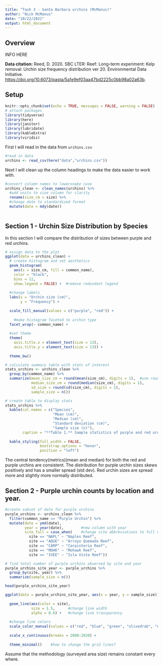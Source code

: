 ```yaml
---
title: "Task 3 - Santa Barbara urchins (McManus)"
author: "Nick McManus"
date: "10/22/2021"
output: html_document
---
```


## Overview

INFO HERE

**Data citation:** Reed, D. 2020. SBC LTER: Reef: Long-term experiment: Kelp removal: Urchin size frequency distribution ver 20. Environmental Data Initiative. <https://doi.org/10.6073/pasta/5a1e9ef03aa47bd2225c0bb98a02a63b>.

## Setup

```r
knitr::opts_chunk$set(echo = TRUE, messages = FALSE, warning = FALSE)
# attach packages
library(tidyverse)
library(here)
library(janitor)
library(lubridate)
library(kableExtra)
library(viridis)
```

First I will read in the data from `urchins.csv`

```r
#read in data
urchins <- read_csv(here("data","urchins.csv"))
```

Next I will clean up the column headings to make the data easier to work with.

```r
#convert column names to lowersnake case
urchins_clean <- clean_names(urchins) %>% 
  #add units to size column for clarity
  rename(size_cm = size) %>% 
  #change date to standardized format
  mutate(date = mdy(date))
  
```

## Section 1 - Urchin Size Distribution by Species

In this section I will compare the distribution of sizes between purple and red urchins.

```r

# assign data to the plot
ggplot(data = urchins_clean) +
  # create histogram and set aesthetics
  geom_histogram(
    aes(x = size_cm, fill = common_name),
    color = "black",
    bins = 12,
    show.legend = FALSE) +  #remove redundant legend
  
  #change labels
  labs(x = "Urchin size (cm)",
       y = "Frequency") +
  
  scale_fill_manual(values = c("purple", "red")) +
  
    #make histogram faceted to urchin type 
  facet_wrap(~ common_name) +
  
  #set theme
  theme(
    axis.title.x = element_text(size = 13),
    axis.title.y = element_text(size = 13)) +
  
  theme_bw()

```

```r
# calculate summary table with stats of interest
stats_urchins <- urchins_clean %>% 
  group_by(common_name) %>% 
  summarize(mean_size_cm = round(mean(size_cm), digits = 1),  #use round() to change the number of decimals
            median_size_cm = round(median(size_cm), digits = 1),
            sd_size = round(sd(size_cm), digits = 1),
            sample_size = n())

# create table to display stats
stats_urchins %>% 
  kable(col.names = c("Species",
                      "Mean (cm)",
                      "Median (cm)",
                      "Standard deviation (cm)",
                      "Sample size (n)"),
        caption = "**Table 1.** Sample statistics of purple and red urchin sizes.") %>% 
  
  kable_styling(full_width = FALSE,
                bootstrap_options = "hover",
                position = "left")
```


The central tendency(metrics)(mean and median) for both the red and purple urchins are consistent. The distribution for purple urchin sizes skews positively and has a smaller spread (std dev). Red urchin sizes are spread more and slightly more normally distributed.



## Section 2 - Purple urchin counts by location and year.

```r
#create subset of data for purple urchins
purple_urchins <- urchins_clean %>% 
  filter(common_name == "Purple Urchin") %>% 
  mutate(date = ymd(date),
         year = year(date),        #new column with year
         site_full = case_when(    #change site abbreviations to full names
           site == "NAPL" ~ "Naples Reef",
           site == "AQUE" ~ "Arroyo Quemado Reef",
           site == "CARP" ~ "Carpinteria Reef",
           site == "MOHK" ~ "Mohawk Reef",
           site == "IVEE" ~ "Isla Vista Reef"))
```


```r
# find total number of purple urchins observed by site and year
purple_urchins_site_year <- purple_urchins %>% 
  group_by(site, year) %>% 
  summarize(sample_size = n())

head(purple_urchins_site_year)
```



```r
ggplot(data = purple_urchins_site_year, aes(x = year, y = sample_size)) +
  
  geom_line(aes(color = site),
            size = 1.5,      #change line width
            alpha = 0.6) +   #change line transparency
  
  #change line colors
  scale_color_manual(values = c("red", "blue", "green", "olivedrab", "navy")) +
  
  scale_x_continuous(breaks = 2008:2020) +
  
  theme_minimal()    #how to change the grid lines?
```
Assume that the methodology (surveyed area size) remains constant every where. 
